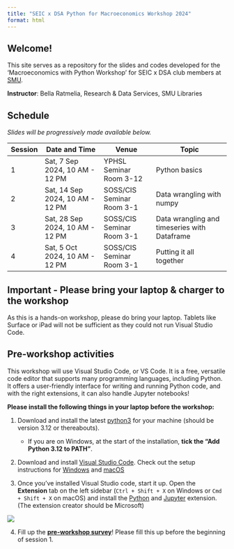 ```yaml
---
title: "SEIC x DSA Python for Macroeconomics Workshop 2024"
format: html
---
```


## Welcome!

This site serves as a repository for the slides and codes developed for the 'Macroeconomics with Python Workshop' for SEIC x DSA club members at [SMU](https://www.smu.edu.sg/). 

**Instructor**: Bella Ratmelia, Research & Data Services, SMU Libraries

## Schedule

*Slides will be progressively made available below.*

::: table-schedule
| Session | Date and Time                    | Venue                     | Topic                                         |
|---------|----------------------------------|---------------------------|-----------------------------------------------|
| 1       | Sat, 7 Sep 2024, 10 AM - 12 PM   | YPHSL Seminar Room 3-12 | Python basics                                 |
| 2       | Sat, 14 Sep 2024, 10 AM - 12 PM  | SOSS/CIS Seminar Room 3-1 | Data wrangling with numpy                     |
| 3       | Sat, 28 Sep 2024, 10 AM - 12 PM  | SOSS/CIS Seminar Room 3-1 | Data wrangling and timeseries with Dataframe  |
| 4       | Sat, 5 Oct 2024, 10 AM - 12 PM   | SOSS/CIS Seminar Room 3-1 | Putting it all together                       |
:::

```{=html5}
<style type="text/css">
    .table-schedule {width: 100%;}
    .table-schedule th:nth-child(1), .table-schedule td:nth-child(1) { width: 8%; }
    .table-schedule th:nth-child(2), .table-schedule td:nth-child(2) { width: 30%; }
    .table-schedule th:nth-child(3), .table-schedule td:nth-child(3) { width: 25%; }
    .table-schedule th:nth-child(4), .table-schedule td:nth-child(4) { width: 35%; }
</style>
```

::: {.callout-note appearance="simple"}
## Important - Please bring your laptop & charger to the workshop
As this is a hands-on workshop, please do bring your laptop. Tablets like Surface or iPad will not be sufficient as they could not run Visual Studio Code.
::: 

## Pre-workshop activities

This workshop will use Visual Studio Code, or VS Code. It is a free, versatile code editor that supports many programming languages, including Python. It offers a user-friendly interface for writing and running Python code, and with the right extensions, it can also handle Jupyter notebooks!

**Please install the following things in your laptop before the workshop:**

1.  Download and install the latest [python3](https://www.python.org/downloads/) for your machine (should be version 3.12 or thereabouts). 

    -  If you are on Windows, at the start of the installation, **tick the "Add Python 3.12 to PATH"**. 


2.  Download and install [Visual Studio Code](https://code.visualstudio.com/Download). Check out the setup instructions for [Windows](https://code.visualstudio.com/docs/setup/windows) and [macOS](https://code.visualstudio.com/docs/setup/mac)

3.  Once you've installed Visual Studio code, start it up. Open the **Extension** tab on the left sidebar (`Ctrl + Shift + X` on Windows or `Cmd + Shift + X` on macOS) and install the [Python](https://marketplace.visualstudio.com/items?itemName=ms-python.python) and [Jupyter](https://marketplace.visualstudio.com/items?itemName=ms-toolsai.jupyter) extension. (The extension creator should be Microsoft) 

![](images/vscode-extension-tab.jpg)

4.  Fill up the [**pre-workshop survey**](https://smusg.asia.qualtrics.com/jfe/form/SV_1Nx06jl6oFCnNNY)! Please fill this up before the beginning of session 1.